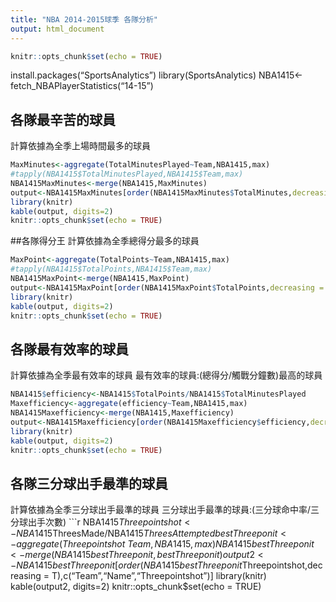 ```yaml
---
title: "NBA 2014-2015球季 各隊分析"
output: html_document
---
```



```r
knitr::opts_chunk$set(echo = TRUE)
```
install.packages("SportsAnalytics")
library(SportsAnalytics)
NBA1415<-fetch_NBAPlayerStatistics("14-15")

## 各隊最辛苦的球員
計算依據為全季上場時間最多的球員


```r
MaxMinutes<-aggregate(TotalMinutesPlayed~Team,NBA1415,max)
#tapply(NBA1415$TotalMinutesPlayed,NBA1415$Team,max)
NBA1415MaxMinutes<-merge(NBA1415,MaxMinutes)
output<-NBA1415MaxMinutes[order(NBA1415MaxMinutes$TotalMinutes,decreasing = T),c("Team","Name","TotalMinutesPlayed")]
library(knitr)
kable(output, digits=2)
knitr::opts_chunk$set(echo = TRUE)
```

##各隊得分王
計算依據為全季總得分最多的球員

```r
MaxPoint<-aggregate(TotalPoints~Team,NBA1415,max)
#tapply(NBA1415$TotalPoints,NBA1415$Team,max)
NBA1415MaxPoint<-merge(NBA1415,MaxPoint)
output<-NBA1415MaxPoint[order(NBA1415MaxPoint$TotalPoints,decreasing = T),c("Team","Name","TotalPoints")]
library(knitr)
kable(output, digits=2)
knitr::opts_chunk$set(echo = TRUE)
```


## 各隊最有效率的球員
計算依據為全季最有效率的球員
最有效率的球員:(總得分/觸戰分鐘數)最高的球員
```r
NBA1415$efficiency<-NBA1415$TotalPoints/NBA1415$TotalMinutesPlayed
Maxefficiency<-aggregate(efficiency~Team,NBA1415,max)
NBA1415Maxefficiency<-merge(NBA1415,Maxefficiency)
output<-NBA1415Maxefficiency[order(NBA1415Maxefficiency$efficiency,decreasing = T),c("Team","Name","efficiency")]
library(knitr)
kable(output, digits=2)
knitr::opts_chunk$set(echo = TRUE)
```
## 各隊三分球出手最準的球員
計算依據為全季三分球出手最準的球員
三分球出手最準的球員:(三分球命中率/三分球出手次數)
```r
NBA1415$Threepointshot<-NBA1415$ThreesMade/NBA1415$ThreesAttempted
bestThreeponit<-aggregate(Threepointshot~Team,NBA1415,max)
NBA1415bestThreeponit<-merge(NBA1415bestThreeponit,bestThreeponit)
output2<-NBA1415bestThreeponit[order(NBA1415bestThreeponit$Threepointshot,decreasing = T),c("Team","Name","Threepointshot")]
library(knitr)
kable(output2, digits=2)
knitr::opts_chunk$set(echo = TRUE)

